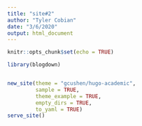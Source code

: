 ```yaml
---
title: "site#2"
author: "Tyler Cobian"
date: "3/6/2020"
output: html_document
---
```


```r
knitr::opts_chunk$set(echo = TRUE)
```


```r
library(blogdown)


new_site(theme = "gcushen/hugo-academic", 
         sample = TRUE, 
         theme_example = TRUE, 
         empty_dirs = TRUE,
         to_yaml = TRUE)
serve_site()

```

